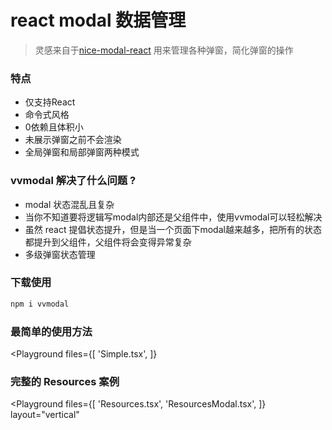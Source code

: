 
# react modal 数据管理

> 灵感来自于[nice-modal-react](https://github.com/ebay/nice-modal-react) 用来管理各种弹窗，简化弹窗的操作

### 特点

- 仅支持React
- 命令式风格
- 0依赖且体积小
- 未展示弹窗之前不会渲染
- 全局弹窗和局部弹窗两种模式

### vvmodal 解决了什么问题 ?

- modal 状态混乱且复杂
- 当你不知道要将逻辑写modal内部还是父组件中，使用vvmodal可以轻松解决
- 虽然 react 提倡状态提升，但是当一个页面下modal越来越多，把所有的状态都提升到父组件，父组件将会变得异常复杂
- 多级弹窗状态管理

### 下载使用

```bash
npm i vvmodal
```

### 最简单的使用方法

<Playground
  files={[
    'Simple.tsx',
  ]}
>
  <Simple/>
</Playground>

### 完整的 Resources 案例

<Playground
  files={[
    'Resources.tsx',
    'ResourcesModal.tsx',
  ]}
  layout="vertical"
>
  <Resources/>
</Playground>

